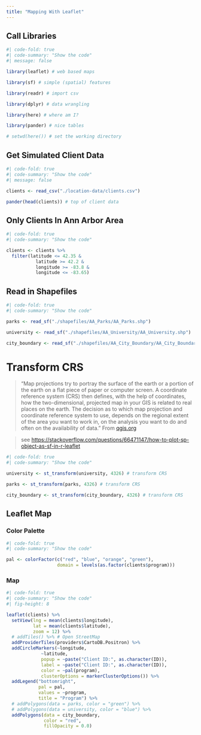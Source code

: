 ```yaml
---
title: "Mapping With Leaflet"
---
```


## Call Libraries {#sec-leaflet}

```r
#| code-fold: true
#| code-summary: "Show the code"
#| message: false

library(leaflet) # web based maps

library(sf) # simple (spatial) features

library(readr) # import csv

library(dplyr) # data wrangling

library(here) # where am I?

library(pander) # nice tables

# setwd(here()) # set the working directory

```

## Get Simulated Client Data

```r
#| code-fold: true
#| code-summary: "Show the code"
#| message: false

clients <- read_csv("./location-data/clients.csv")

pander(head(clients)) # top of client data

```

## Only Clients In Ann Arbor Area

```r
#| code-fold: true
#| code-summary: "Show the code"

clients <- clients %>% 
  filter(latitude <= 42.35 &
           latitude >= 42.2 &
           longitude >= -83.8 &
           longitude <= -83.65)

```

## Read in Shapefiles

```r
#| code-fold: true
#| code-summary: "Show the code"

parks <- read_sf("./shapefiles/AA_Parks/AA_Parks.shp")

university <- read_sf("./shapefiles/AA_University/AA_University.shp")

city_boundary <- read_sf("./shapefiles/AA_City_Boundary/AA_City_Boundary.shp")

```

# Transform CRS

> "Map projections try to portray the surface of the earth or a portion of the earth on a flat piece of paper or computer screen. A coordinate reference system (CRS) then defines, with the help of coordinates, how the two-dimensional, projected map in your GIS is related to real places on the earth. The decision as to which map projection and coordinate reference system to use, depends on the regional extent of the area you want to work in, on the analysis you want to do and often on the availability of data." From [qgis.org](https://docs.qgis.org/2.8/en/docs/gentle_gis_introduction/coordinate_reference_systems.html)


> see [https://stackoverflow.com/questions/66471147/how-to-plot-sp-object-as-sf-in-r-leaflet](https://stackoverflow.com/questions/66471147/how-to-plot-sp-object-as-sf-in-r-leaflet)

```r
#| code-fold: true
#| code-summary: "Show the code"

university <- st_transform(university, 4326) # transform CRS

parks <- st_transform(parks, 4326) # transform CRS

city_boundary <- st_transform(city_boundary, 4326) # transform CRS

```

## Leaflet Map

### Color Palette

```r
#| code-fold: true
#| code-summary: "Show the code"

pal <- colorFactor(c("red", "blue", "orange", "green"), 
                   domain = levels(as.factor(clients$program)))

```

### Map

```r
#| code-fold: true
#| code-summary: "Show the code"
#| fig-height: 8

leaflet(clients) %>%
  setView(lng = mean(clients$longitude), 
          lat = mean(clients$latitude), 
          zoom = 12) %>% 
  # addTiles() %>% # Open StreetMap
  addProviderTiles(providers$CartoDB.Positron) %>%
  addCircleMarkers(~longitude, 
             ~latitude, 
             popup = ~paste("Client ID:", as.character(ID)), 
             label = ~paste("Client ID:", as.character(ID)),
             color = ~pal(program),
             clusterOptions = markerClusterOptions()) %>%
  addLegend("bottomright", 
            pal = pal, 
            values = ~program,
            title = "Program") %>%
  # addPolygons(data = parks, color = "green") %>%
  # addPolygons(data = university, color = "blue") %>%
  addPolygons(data = city_boundary, 
              color = "red",
              fillOpacity = 0.0)

```







